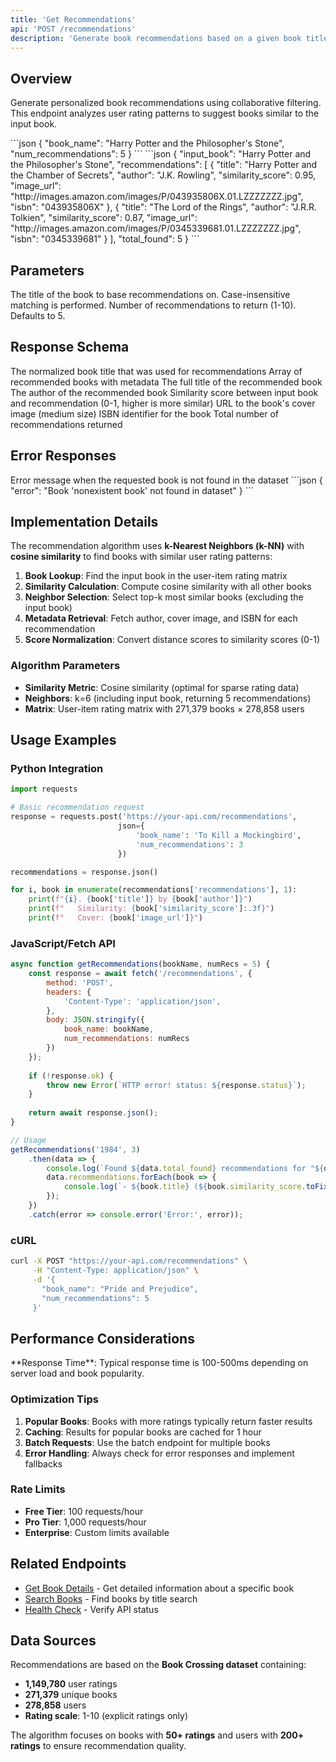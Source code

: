 ```yaml
---
title: 'Get Recommendations'
api: 'POST /recommendations'
description: 'Generate book recommendations based on a given book title'
---
```


## Overview

Generate personalized book recommendations using collaborative filtering. This endpoint analyzes user rating patterns to suggest books similar to the input book.

<RequestExample>
```json
{
  "book_name": "Harry Potter and the Philosopher's Stone",
  "num_recommendations": 5
}
```
</RequestExample>

<ResponseExample>
```json
{
  "input_book": "Harry Potter and the Philosopher's Stone",
  "recommendations": [
    {
      "title": "Harry Potter and the Chamber of Secrets",
      "author": "J.K. Rowling",
      "similarity_score": 0.95,
      "image_url": "http://images.amazon.com/images/P/043935806X.01.LZZZZZZZ.jpg",
      "isbn": "043935806X"
    },
    {
      "title": "The Lord of the Rings",
      "author": "J.R.R. Tolkien",
      "similarity_score": 0.87,
      "image_url": "http://images.amazon.com/images/P/0345339681.01.LZZZZZZZ.jpg",
      "isbn": "0345339681"
    }
  ],
  "total_found": 5
}
```
</ResponseExample>

## Parameters

<ParamField query="book_name" type="string" required>
  The title of the book to base recommendations on. Case-insensitive matching is performed.
</ParamField>

<ParamField query="num_recommendations" type="integer" default="5">
  Number of recommendations to return (1-10). Defaults to 5.
</ParamField>

## Response Schema

<ResponseField name="input_book" type="string">
  The normalized book title that was used for recommendations
</ResponseField>

<ResponseField name="recommendations" type="array">
  Array of recommended books with metadata
</ResponseField>

<ResponseField name="recommendations[].title" type="string">
  The full title of the recommended book
</ResponseField>

<ResponseField name="recommendations[].author" type="string">
  The author of the recommended book
</ResponseField>

<ResponseField name="recommendations[].similarity_score" type="float">
  Similarity score between input book and recommendation (0-1, higher is more similar)
</ResponseField>

<ResponseField name="recommendations[].image_url" type="string">
  URL to the book's cover image (medium size)
</ResponseField>

<ResponseField name="recommendations[].isbn" type="string">
  ISBN identifier for the book
</ResponseField>

<ResponseField name="total_found" type="integer">
  Total number of recommendations returned
</ResponseField>

## Error Responses

<ResponseField name="error" type="string">
  Error message when the requested book is not found in the dataset
</ResponseField>

<ErrorExample status="404">
```json
{
  "error": "Book 'nonexistent book' not found in dataset"
}
```
</ErrorExample>

## Implementation Details

The recommendation algorithm uses **k-Nearest Neighbors (k-NN)** with **cosine similarity** to find books with similar user rating patterns:

1. **Book Lookup**: Find the input book in the user-item rating matrix
2. **Similarity Calculation**: Compute cosine similarity with all other books
3. **Neighbor Selection**: Select top-k most similar books (excluding the input book)
4. **Metadata Retrieval**: Fetch author, cover image, and ISBN for each recommendation
5. **Score Normalization**: Convert distance scores to similarity scores (0-1)

### Algorithm Parameters

- **Similarity Metric**: Cosine similarity (optimal for sparse rating data)
- **Neighbors**: k=6 (including input book, returning 5 recommendations)
- **Matrix**: User-item rating matrix with 271,379 books × 278,858 users

## Usage Examples

### Python Integration

```python
import requests

# Basic recommendation request
response = requests.post('https://your-api.com/recommendations', 
                        json={
                            'book_name': 'To Kill a Mockingbird',
                            'num_recommendations': 3
                        })

recommendations = response.json()

for i, book in enumerate(recommendations['recommendations'], 1):
    print(f"{i}. {book['title']} by {book['author']}")
    print(f"   Similarity: {book['similarity_score']:.3f}")
    print(f"   Cover: {book['image_url']}")
```

### JavaScript/Fetch API

```javascript
async function getRecommendations(bookName, numRecs = 5) {
    const response = await fetch('/recommendations', {
        method: 'POST',
        headers: {
            'Content-Type': 'application/json',
        },
        body: JSON.stringify({
            book_name: bookName,
            num_recommendations: numRecs
        })
    });
    
    if (!response.ok) {
        throw new Error(`HTTP error! status: ${response.status}`);
    }
    
    return await response.json();
}

// Usage
getRecommendations('1984', 3)
    .then(data => {
        console.log(`Found ${data.total_found} recommendations for "${data.input_book}"`);
        data.recommendations.forEach(book => {
            console.log(`- ${book.title} (${book.similarity_score.toFixed(2)} similar)`);
        });
    })
    .catch(error => console.error('Error:', error));
```

### cURL

```bash
curl -X POST "https://your-api.com/recommendations" \
     -H "Content-Type: application/json" \
     -d '{
       "book_name": "Pride and Prejudice",
       "num_recommendations": 5
     }'
```

## Performance Considerations

<Note>
  **Response Time**: Typical response time is 100-500ms depending on server load and book popularity.
</Note>

### Optimization Tips

1. **Popular Books**: Books with more ratings typically return faster results
2. **Caching**: Results for popular books are cached for 1 hour
3. **Batch Requests**: Use the batch endpoint for multiple books
4. **Error Handling**: Always check for error responses and implement fallbacks

### Rate Limits

- **Free Tier**: 100 requests/hour
- **Pro Tier**: 1,000 requests/hour
- **Enterprise**: Custom limits available

## Related Endpoints

- [Get Book Details](/api-reference/endpoint/get-book-details) - Get detailed information about a specific book
- [Search Books](/api-reference/introduction#search-books) - Find books by title search
- [Health Check](/api-reference/introduction#health-check) - Verify API status

## Data Sources

Recommendations are based on the **Book Crossing dataset** containing:
- **1,149,780** user ratings
- **271,379** unique books  
- **278,858** users
- **Rating scale**: 1-10 (explicit ratings only)

The algorithm focuses on books with **50+ ratings** and users with **200+ ratings** to ensure recommendation quality.
